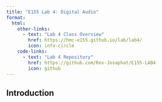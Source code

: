 ```yaml
---
title: "E155 Lab 4: Digital Audio"
format:
  html:
    other-links: 
      - text: "Lab 4 Class Overview"
        href: https://hmc-e155.github.io/lab/lab4/
        icon: info-circle   
    code-links:
      - text: "Lab 4 Repository"
        href: https://github.com/Rex-Josaphat/E155-LAB4
        icon: github
---
```

## Introduction
